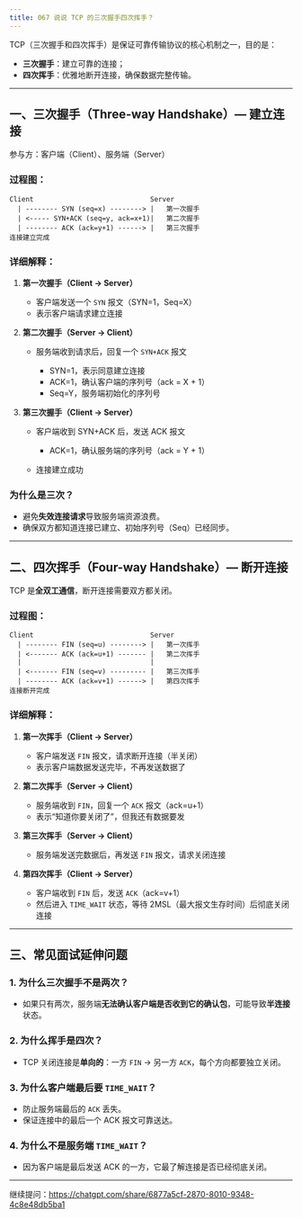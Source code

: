 ```yaml
---
title: 067 说说 TCP 的三次握手四次挥手？
---
```


TCP（三次握手和四次挥手）是保证可靠传输协议的核心机制之一，目的是：

* **三次握手**：建立可靠的连接；
* **四次挥手**：优雅地断开连接，确保数据完整传输。

---

## 一、三次握手（Three-way Handshake）— 建立连接

参与方：客户端（Client）、服务端（Server）

### 过程图：

```
Client                             Server
  | -------- SYN (seq=x) --------> |   第一次握手
  | <----- SYN+ACK (seq=y, ack=x+1)|   第二次握手
  | -------- ACK (ack=y+1) ------> |   第三次握手
连接建立完成
```

### 详细解释：

1. **第一次握手（Client → Server）**

   * 客户端发送一个 `SYN` 报文（SYN=1，Seq=X）
   * 表示客户端请求建立连接

2. **第二次握手（Server → Client）**

   * 服务端收到请求后，回复一个 `SYN+ACK` 报文

     * SYN=1，表示同意建立连接
     * ACK=1，确认客户端的序列号（ack = X + 1）
     * Seq=Y，服务端初始化的序列号

3. **第三次握手（Client → Server）**

   * 客户端收到 SYN+ACK 后，发送 ACK 报文

     * ACK=1，确认服务端的序列号（ack = Y + 1）
   * 连接建立成功

### 为什么是三次？

* 避免**失效连接请求**导致服务端资源浪费。
* 确保双方都知道连接已建立、初始序列号（Seq）已经同步。

---

## 二、四次挥手（Four-way Handshake）— 断开连接

TCP 是**全双工通信**，断开连接需要双方都关闭。

### 过程图：

```
Client                             Server
  | -------- FIN (seq=u) --------> |   第一次挥手
  | <------- ACK (ack=u+1) ------- |   第二次挥手
  |                                |
  | <------- FIN (seq=v) --------- |   第三次挥手
  | -------- ACK (ack=v+1) ------> |   第四次挥手
连接断开完成
```

### 详细解释：

1. **第一次挥手（Client → Server）**

   * 客户端发送 `FIN` 报文，请求断开连接（半关闭）
   * 表示客户端数据发送完毕，不再发送数据了

2. **第二次挥手（Server → Client）**

   * 服务端收到 `FIN`，回复一个 `ACK` 报文（ack=u+1）
   * 表示“知道你要关闭了”，但我还有数据要发

3. **第三次挥手（Server → Client）**

   * 服务端发送完数据后，再发送 `FIN` 报文，请求关闭连接

4. **第四次挥手（Client → Server）**

   * 客户端收到 `FIN` 后，发送 `ACK`（ack=v+1）
   * 然后进入 `TIME_WAIT` 状态，等待 2MSL（最大报文生存时间）后彻底关闭连接

---

## 三、常见面试延伸问题

### 1. 为什么三次握手不是两次？

* 如果只有两次，服务端**无法确认客户端是否收到它的确认包**，可能导致**半连接**状态。

### 2. 为什么挥手是四次？

* TCP 关闭连接是**单向的**：一方 `FIN` → 另一方 `ACK`，每个方向都要独立关闭。

### 3. 为什么客户端最后要 `TIME_WAIT`？

* 防止服务端最后的 `ACK` 丢失。
* 保证连接中的最后一个 ACK 报文可靠送达。

### 4. 为什么不是服务端 `TIME_WAIT`？

* 因为客户端是最后发送 ACK 的一方，它最了解连接是否已经彻底关闭。

---

继续提问：https://chatgpt.com/share/6877a5cf-2870-8010-9348-4c8e48db5ba1

